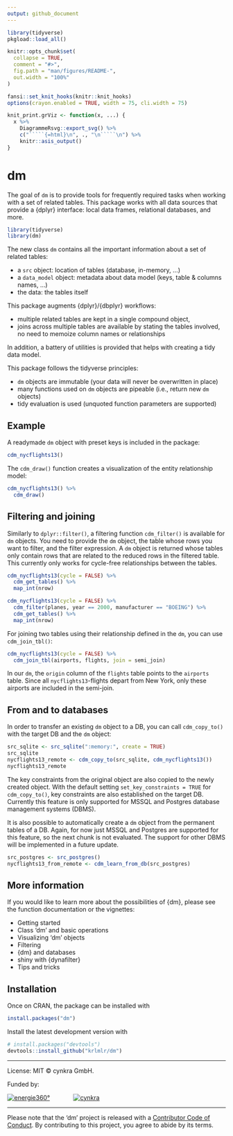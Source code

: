 ```yaml
---
output: github_document
---
```


```r
library(tidyverse)
pkgload::load_all()

knitr::opts_chunk$set(
  collapse = TRUE,
  comment = "#>",
  fig.path = "man/figures/README-",
  out.width = "100%"
)

fansi::set_knit_hooks(knitr::knit_hooks)
options(crayon.enabled = TRUE, width = 75, cli.width = 75)

knit_print.grViz <- function(x, ...) {
  x %>% 
    DiagrammeRsvg::export_svg() %>% 
    c("`````{=html}\n", ., "\n`````\n") %>% 
    knitr::asis_output()
}
```

# dm

The goal of `dm` is to provide tools for frequently required tasks when working with a set of related tables.
This package works with all data sources that provide a {dplyr} interface: local data frames, relational databases, and more.

```r
library(tidyverse)
library(dm)
```


The new class `dm` contains all the important information about a set of related tables:

- a `src` object: location of tables (database, in-memory, ...)
- a `data_model` object: metadata about data model (keys, table & columns names, ...)
- the data: the tables itself

This package augments {dplyr}/{dbplyr} workflows:

- multiple related tables are kept in a single compound object,
- joins across multiple tables are available by stating the tables involved, no need to memoize column names or relationships

In addition, a battery of utilities is provided that helps with creating a tidy data model.

This package follows the tidyverse principles:

- `dm` objects are immutable (your data will never be overwritten in place)
- many functions used on `dm` objects are pipeable (i.e., return new `dm` objects)
- tidy evaluation is used (unquoted function parameters are supported)

## Example

A readymade `dm` object with preset keys is included in the package:

```r
cdm_nycflights13()
```

The `cdm_draw()` function creates a visualization of the entity relationship model:

```r
cdm_nycflights13() %>% 
  cdm_draw()
```

## Filtering and joining {#filter}

Similarly to `dplyr::filter()`, a filtering function `cdm_filter()` is available for `dm` objects.
You need to provide the `dm` object, the table whose rows you want to filter, and the filter expression.
A `dm` object is returned whose tables only contain rows that are related to the reduced rows in the filtered table.
This currently only works for cycle-free relationships between the tables.

```r
cdm_nycflights13(cycle = FALSE) %>%
  cdm_get_tables() %>%
  map_int(nrow)

cdm_nycflights13(cycle = FALSE) %>% 
  cdm_filter(planes, year == 2000, manufacturer == "BOEING") %>%
  cdm_get_tables() %>%
  map_int(nrow)
```

For joining two tables using their relationship defined in the `dm`, you can use `cdm_join_tbl()`:

```r
cdm_nycflights13(cycle = FALSE) %>%
  cdm_join_tbl(airports, flights, join = semi_join)
```

In our `dm`, the `origin` column of the `flights` table points to the `airports` table.
Since all `nycflights13`-flights depart from New York, only these airports are included in the semi-join.

## From and to databases

In order to transfer an existing `dm` object to a DB, you can call `cdm_copy_to()` with the target DB and the `dm` object:

```r
src_sqlite <- src_sqlite(":memory:", create = TRUE)
src_sqlite
nycflights13_remote <- cdm_copy_to(src_sqlite, cdm_nycflights13())
nycflights13_remote
```

The key constraints from the original object are also copied to the newly created object.
With the default setting `set_key_constraints = TRUE` for `cdm_copy_to()`, key constraints are also established on the target DB.
Currently this feature is only supported for MSSQL and Postgres database management systems (DBMS).

It is also possible to automatically create a `dm` object from the permanent tables of a DB.
Again, for now just MSSQL and Postgres are supported for this feature, so the next chunk is not evaluated.
The support for other DBMS will be implemented in a future update.

```r
src_postgres <- src_postgres()
nycflights13_from_remote <- cdm_learn_from_db(src_postgres)
```

## More information

If you would like to learn more about the possibilities of {dm}, please see the function documentation or the vignettes:

- Getting started
- Class 'dm' and basic operations
- Visualizing 'dm' objects
- Filtering
- {dm} and databases
- shiny with {dynafilter}
- Tips and tricks
<!-- FIXME: vignettes missing; once there, needs to be linked -->

## Installation

Once on CRAN, the package can be installed with

```r
install.packages("dm")
```

Install the latest development version with

```r
# install.packages("devtools")
devtools::install_github("krlmlr/dm")
```

---

License: MIT © cynkra GmbH.

Funded by:

[![energie360°](man/figures/energie-72.png)](https://www.energie360.ch)
<span style="padding-right:50px">
</span>
[![cynkra](man/figures/cynkra-72.png)](https://www.cynkra.com/)

---

Please note that the 'dm' project is released with a [Contributor Code of Conduct](CODE_OF_CONDUCT.md).
By contributing to this project, you agree to abide by its terms.
